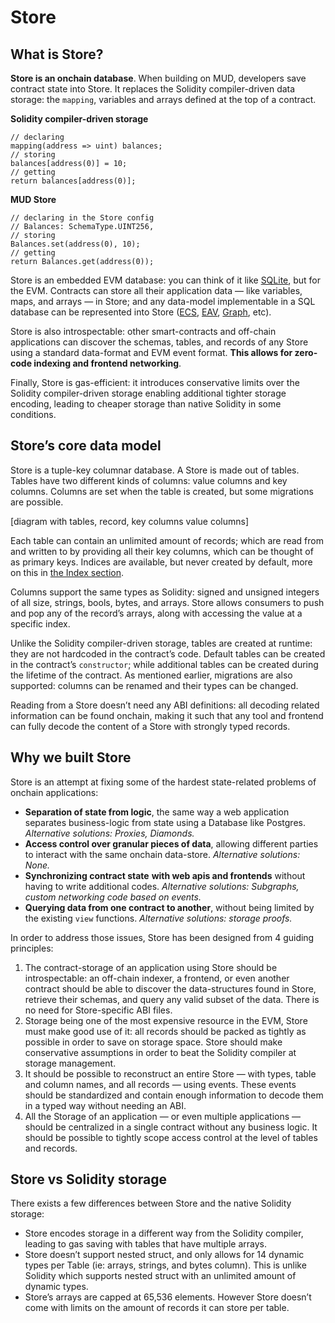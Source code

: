 # Store

## What is Store?

**Store is an onchain database**. When building on MUD, developers save contract state into Store. It replaces the Solidity compiler-driven data storage: the `mapping`, variables and arrays defined at the top of a contract.

**Solidity compiler-driven storage**

```solidity
// declaring
mapping(address => uint) balances;
// storing
balances[address(0)] = 10;
// getting
return balances[address(0)];
```

**MUD Store**

```solidity
// declaring in the Store config
// Balances: SchemaType.UINT256,
// storing
Balances.set(address(0), 10);
// getting
return Balances.get(address(0));
```

Store is an embedded EVM database: you can think of it like [SQLite](https://www.sqlite.org/index.html), but for the EVM. Contracts can store all their application data — like variables, maps, and arrays — in Store; and any data-model implementable in a SQL database can be represented into Store ([ECS](https://en.wikipedia.org/wiki/Entity_component_system), [EAV](https://en.wikipedia.org/wiki/Entity–attribute–value_model), [Graph](<https://en.wikipedia.org/wiki/Graph_(abstract_data_type)>), etc).

Store is also introspectable: other smart-contracts and off-chain applications can discover the schemas, tables, and records of any Store using a standard data-format and EVM event format. **This allows for zero-code indexing and frontend networking**.

Finally, Store is gas-efficient: it introduces conservative limits over the Solidity compiler-driven storage enabling additional tighter storage encoding, leading to cheaper storage than native Solidity in some conditions.

## Store’s core data model

Store is a tuple-key columnar database. A Store is made out of tables. Tables have two different kinds of columns: value columns and key columns. Columns are set when the table is created, but some migrations are possible.

[diagram with tables, record, key columns value columns]

Each table can contain an unlimited amount of records; which are read from and written to by providing all their key columns, which can be thought of as primary keys. Indices are available, but never created by default, more on this in [the Index section](https://www.notion.so/Store-930ed995c2b14782ae9a949e1e3c8fe9).

Columns support the same types as Solidity: signed and unsigned integers of all size, strings, bools, bytes, and arrays. Store allows consumers to push and pop any of the record’s arrays, along with accessing the value at a specific index.

Unlike the Solidity compiler-driven storage, tables are created at runtime: they are not hardcoded in the contract’s code. Default tables can be created in the contract’s `constructor`; while additional tables can be created during the lifetime of the contract. As mentioned earlier, migrations are also supported: columns can be renamed and their types can be changed.

Reading from a Store doesn’t need any ABI definitions: all decoding related information can be found onchain, making it such that any tool and frontend can fully decode the content of a Store with strongly typed records.

## Why we built Store

Store is an attempt at fixing some of the hardest state-related problems of onchain applications:

- **Separation of state from logic**, the same way a web application separates business-logic from state using a Database like Postgres. _Alternative solutions: Proxies, Diamonds._
- **Access control over granular pieces of data**, allowing different parties to interact with the same onchain data-store. _Alternative solutions: None._
- **Synchronizing contract state** **with web apis and frontends** without having to write additional codes. _Alternative solutions: Subgraphs, custom networking code based on events._
- **Querying data from one contract to another**, without being limited by the existing `view` functions. _Alternative solutions: storage proofs._

In order to address those issues, Store has been designed from 4 guiding principles:

1. The contract-storage of an application using Store should be introspectable: an off-chain indexer, a frontend, or even another contract should be able to discover the data-structures found in Store, retrieve their schemas, and query any valid subset of the data. There is no need for Store-specific ABI files.
2. Storage being one of the most expensive resource in the EVM, Store must make good use of it: all records should be packed as tightly as possible in order to save on storage space. Store should make conservative assumptions in order to beat the Solidity compiler at storage management.
3. It should be possible to reconstruct an entire Store — with types, table and column names, and all records — using events. These events should be standardized and contain enough information to decode them in a typed way without needing an ABI.
4. All the Storage of an application — or even multiple applications — should be centralized in a single contract without any business logic. It should be possible to tightly scope access control at the level of tables and records.

## Store vs Solidity storage

There exists a few differences between Store and the native Solidity storage:

- Store encodes storage in a different way from the Solidity compiler, leading to gas saving with tables that have multiple arrays.
- Store doesn’t support nested struct, and only allows for 14 dynamic types per Table (ie: arrays, strings, and bytes column). This is unlike Solidity which supports nested struct with an unlimited amount of dynamic types.
- Store’s arrays are capped at 65,536 elements. However Store doesn’t come with limits on the amount of records it can store per table.
